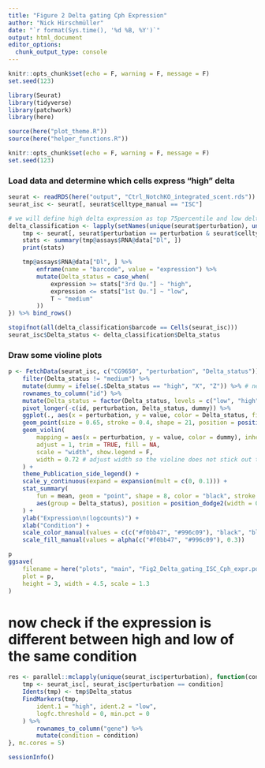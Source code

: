 ```yaml
---
title: "Figure 2 Delta gating Cph Expression"
author: "Nick Hirschmüller"
date: "`r format(Sys.time(), '%d %B, %Y')`"
output: html_document
editor_options: 
  chunk_output_type: console
---
```


```r
knitr::opts_chunk$set(echo = F, warning = F, message = F)
set.seed(123)
```


```r
library(Seurat)
library(tidyverse)
library(patchwork)
library(here)

source(here("plot_theme.R"))
source(here("helper_functions.R"))
```


```r
knitr::opts_chunk$set(echo = F, warning = F, message = F)
set.seed(123)
```



### Load data and determine which cells express "high" delta
```r
seurat <- readRDS(here("output", "Ctrl_NotchKO_integrated_scent.rds"))
seurat_isc <- seurat[, seurat$celltype_manual == "ISC"]

# we will define high delta expression as top 75percentile and low delta expression as lower 25 percentile
delta_classification <- lapply(setNames(unique(seurat$perturbation), unique(seurat$perturbation)), function(perturbation) {
    tmp <- seurat[, seurat$perturbation == perturbation & seurat$celltype_manual == "ISC"]
    stats <- summary(tmp@assays$RNA@data["Dl", ])
    print(stats)

    tmp@assays$RNA@data["Dl", ] %>%
        enframe(name = "barcode", value = "expression") %>%
        mutate(Delta_status = case_when(
            expression >= stats["3rd Qu."] ~ "high",
            expression <= stats["1st Qu."] ~ "low",
            T ~ "medium"
        ))
}) %>% bind_rows()

stopifnot(all(delta_classification$barcode == Cells(seurat_isc)))
seurat_isc$Delta_status <- delta_classification$Delta_status
```


### Draw some violine plots
```r
p <- FetchData(seurat_isc, c("CG9650", "perturbation", "Delta_status")) %>%
    filter(Delta_status != "medium") %>%
    mutate(dummy = ifelse(.$Delta_status == "high", "X", "Z")) %>% # necessary to color the violines black...
    rownames_to_column("id") %>%
    mutate(Delta_status = factor(Delta_status, levels = c("low", "high"))) %>%
    pivot_longer(-c(id, perturbation, Delta_status, dummy)) %>%
    ggplot(., aes(x = perturbation, y = value, color = Delta_status, fill = Delta_status)) +
    geom_point(size = 0.65, stroke = 0.4, shape = 21, position = position_jitterdodge(jitter.width = 0.3)) +
    geom_violin(
        mapping = aes(x = perturbation, y = value, color = dummy), inherit.aes = F,
        adjust = 1, trim = TRUE, fill = NA,
        scale = "width", show.legend = F,
        width = 0.72 # adjust width so the violine does not stick out too much
    ) +
    theme_Publication_side_legend() +
    scale_y_continuous(expand = expansion(mult = c(0, 0.1))) +
    stat_summary(
        fun = mean, geom = "point", shape = 8, color = "black", stroke = 0.85, show.legend = F,
        aes(group = Delta_status), position = position_dodge2(width = 0.72)
    ) +
    ylab("Expression\n(logcounts)") +
    xlab("Condition") +
    scale_color_manual(values = c(c("#f0bb47", "#996c09"), "black", "black"), breaks = c("low", "high")) +
    scale_fill_manual(values = alpha(c("#f0bb47", "#996c09"), 0.3))

p
ggsave(
    filename = here("plots", "main", "Fig2_Delta_gating_ISC_Cph_expr.pdf"),
    plot = p,
    height = 3, width = 4.5, scale = 1.3
)
```


# now check if the expression is different between high and low of the same condition
```r
res <- parallel::mclapply(unique(seurat_isc$perturbation), function(condition) {
    tmp <- seurat_isc[, seurat_isc$perturbation == condition]
    Idents(tmp) <- tmp$Delta_status
    FindMarkers(tmp,
        ident.1 = "high", ident.2 = "low",
        logfc.threshold = 0, min.pct = 0
    ) %>%
        rownames_to_column("gene") %>%
        mutate(condition = condition)
}, mc.cores = 5)
```



```r
sessionInfo()
```

